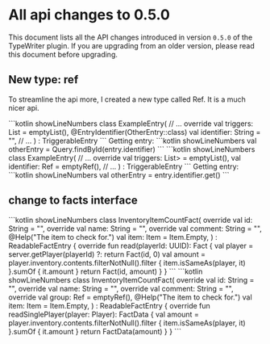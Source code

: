 
# All api changes to 0.5.0

This document lists all the API changes introduced in version `0.5.0` of the TypeWriter plugin. If you are upgrading from an older version, please read this document before upgrading.

## New type: ref

To streamline the api more, I created a new type called Ref. It is a much nicer api.

<Tabs>
  <TabItem value="old" label="Old">
    ```kotlin showLineNumbers
    class ExampleEntry(
        // ...
        override val triggers: List<String> = emptyList(),
        @EntryIdentifier(OtherEntry::class)
        val identifier: String = "",
        // ...
    ) : TriggerableEntry
    ```
    Getting entry:
    ```kotlin showLineNumbers
    val otherEntry = Query.findById<OtherEntry>(entry.identifier)
    ```
  </TabItem>
  <TabItem value="new" label="New" default>
    ```kotlin showLineNumbers
    class ExampleEntry(
        // ...
        override val triggers: List<Ref<TriggerableEntry>> = emptyList(),
        val identifier: Ref<OtherEntry> = emptyRef(),
        // ...
    ) : TriggerableEntry
    ```
    Getting entry:
    ```kotlin showLineNumbers
    val otherEntry = entry.identifier.get()
    ```
  </TabItem>
</Tabs>

## change to facts interface

<Tabs>
  <TabItem value="old" label="Old">
    ```kotlin showLineNumbers
    class InventoryItemCountFact(
        override val id: String = "",
        override val name: String = "",
        override val comment: String = "",
        @Help("The item to check for.")
        val item: Item = Item.Empty,
    ) : ReadableFactEntry {
        override fun read(playerId: UUID): Fact {
            val player = server.getPlayer(playerId) ?: return Fact(id, 0)
            val amount = player.inventory.contents.filterNotNull().filter { item.isSameAs(player, it) }.sumOf { it.amount }
            return Fact(id, amount)
        }
    }
    ```
  </TabItem>
  <TabItem value="new" label="New" default>
    ```kotlin showLineNumbers
    class InventoryItemCountFact(
        override val id: String = "",
        override val name: String = "",
        override val comment: String = "",
        override val group: Ref<GroupEntry> = emptyRef(),
        @Help("The item to check for.")
        val item: Item = Item.Empty,
    ) : ReadableFactEntry {
        override fun readSinglePlayer(player: Player): FactData {
            val amount = player.inventory.contents.filterNotNull().filter { item.isSameAs(player, it) }.sumOf { it.amount }
            return FactData(amount)
        }
    }
    ```
  </TabItem>
</Tabs>
